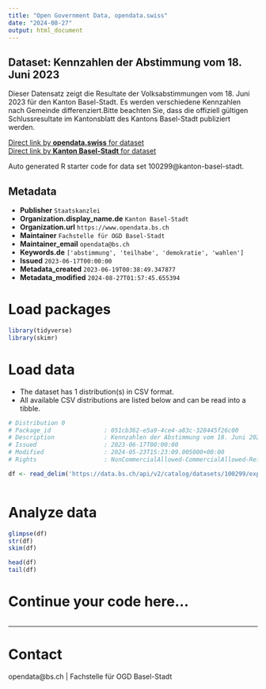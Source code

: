 ```yaml
---
title: "Open Government Data, opendata.swiss"
date: "2024-08-27"
output: html_document
---
```


## Dataset: Kennzahlen der Abstimmung vom 18. Juni 2023

Dieser Datensatz zeigt die Resultate der Volksabstimmungen vom 18. Juni 2023 für den Kanton Basel-Stadt. Es werden verschiedene Kennzahlen nach Gemeinde differenziert.Bitte beachten Sie, dass die offiziell gültigen Schlussresultate im Kantonsblatt des Kantons Basel-Stadt publiziert werden.

[Direct link by **opendata.swiss** for dataset](https://opendata.swiss/de/dataset/kennzahlen-der-abstimmung-vom-18-juni-2023)<br>
[Direct link by **Kanton Basel-Stadt** for dataset](https://data.bs.ch/explore/dataset/100299/)

Auto generated R starter code for data set 100299@kanton-basel-stadt.

## Metadata

- **Publisher** `Staatskanzlei`
- **Organization.display_name.de** `Kanton Basel-Stadt`
- **Organization.url** `https://www.opendata.bs.ch`
- **Maintainer** `Fachstelle für OGD Basel-Stadt`
- **Maintainer_email** `opendata@bs.ch`
- **Keywords.de** `['abstimmung', 'teilhabe', 'demokratie', 'wahlen']`
- **Issued** `2023-06-17T00:00:00`
- **Metadata_created** `2023-06-19T00:38:49.347877`
- **Metadata_modified** `2024-08-27T01:57:45.655394`


# Load packages

```r

library(tidyverse)
library(skimr)

```

# Load data

-   The dataset has 1 distribution(s) in CSV format.
-   All available CSV distributions are listed below and can be read into a tibble.

```r

# Distribution 0
# Package_id               : 051cb362-e5a9-4ce4-a83c-328445f26c00
# Description              : Kennzahlen der Abstimmung vom 18. Juni 2023 (csv)
# Issued                   : 2023-06-17T00:00:00
# Modified                 : 2024-05-23T15:23:09.005000+00:00
# Rights                   : NonCommercialAllowed-CommercialAllowed-ReferenceRequired

df <- read_delim('https://data.bs.ch/api/v2/catalog/datasets/100299/exports/csv?use_labels=true')



```

# Analyze data

```r

glimpse(df)
str(df)
skim(df)

head(df)
tail(df)

```

# Continue your code here...

```r

```

------------------------------------------------------------------------

# Contact

opendata@bs.ch | Fachstelle für OGD Basel-Stadt
